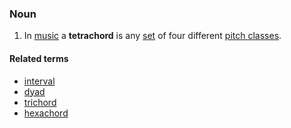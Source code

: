 ===Noun===
#In [[music]] a '''tetrachord''' is any [[set]] of four different [[pitch class]]es.

====Related terms====
*[[interval]]
*[[dyad]]
*[[trichord]]
*[[hexachord]]
